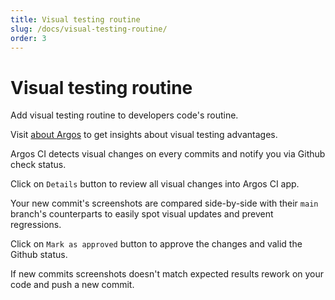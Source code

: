 ```yaml
---
title: Visual testing routine
slug: /docs/visual-testing-routine/
order: 3
---
```



# Visual testing routine

Add visual testing routine to developers code's routine.

Visit [about Argos](/docs/about-argos) to get insights about visual testing advantages.

Argos CI detects visual changes on every commits and notify you via Github check status.

Click on `Details` button to review all visual changes into Argos CI app.

<GithubMergeStatus status="error" maxWidth="500px" mb="40px" />

Your new commit's screenshots are compared side-by-side with their `main` branch's counterparts to easily spot visual updates and prevent regressions.

<ArgosInBrowser approved={false} maxWidth="600px" />

Click on `Mark as approved` button to approve the changes and valid the Github status.

If new commits screenshots doesn't match expected results rework on your code and push a new commit.
